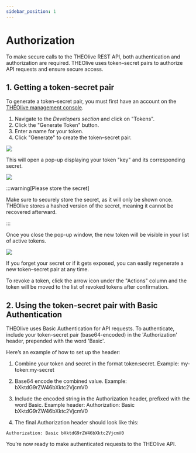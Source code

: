 ```yaml
---
sidebar_position: 1
---
```


# Authorization

To make secure calls to the THEOlive REST API, both authentication and authorization are required. THEOlive uses token–secret pairs to authorize API requests and ensure secure access.

## 1. Getting a token-secret pair

To generate a token–secret pair, you must first have an account on the [THEOlive management console](https://console.theo.live/).

1. Navigate to the _Developers section_ and click on "Tokens".
2. Click the "Generate Token" button.
3. Enter a name for your token.
4. Click "Generate" to create the token–secret pair.

![](../assets/img/c0aca77-1.-THEOlive-console-generate-token.PNG)

This will open a pop-up displaying your token "key" and its corresponding secret.

![](../assets/img/bb9b4a6-2.-THEOlive-console-generated-token-and-secret.PNG)

:::warning[Please store the secret]

Make sure to securely store the secret, as it will only be shown once. THEOlive stores a hashed version of the secret, meaning it cannot be recovered afterward.

:::

Once you close the pop-up window, the new token will be visible in your list of active tokens.

![](../assets/img/5361242-3.-THEOlive-console-token-list.PNG)

If you forget your secret or if it gets exposed, you can easily regenerate a new token–secret pair at any time.

To revoke a token, click the arrow icon under the "Actions" column and the token will be moved to the list of revoked tokens after confirmation. 

## 2. Using the token-secret pair with Basic Authentication

THEOlive uses Basic Authentication for API requests. To authenticate, include your token-secret pair (base64-encoded) in the 'Authorization' header, prepended with the word 'Basic'.

Here’s an example of how to set up the header:

1. Combine your token and secret in the format token:secret.
Example: my-token:my-secret

2. Base64 encode the combined value.
Example: bXktdG9rZW46bXktc2VjcmV0

3. Include the encoded string in the Authorization header, prefixed with the word Basic.
Example header:
Authorization: Basic bXktdG9rZW46bXktc2VjcmV0

4. The final Authorization header should look like this:
```text
Authorization: Basic bXktdG9rZW46bXktc2VjcmV0
```

You’re now ready to make authenticated requests to the THEOlive API.
